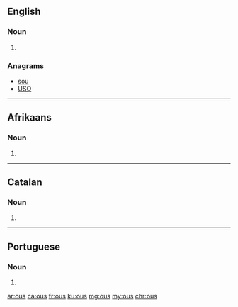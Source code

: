 ==English==

===Noun===
{{head|en|noun plural form}}

# {{plural of|ou|lang=en}}

===Anagrams===
* [[sou#English|sou]]
* [[USO#English|USO]]

----

==Afrikaans==

===Noun===
{{head|af|noun plural form}}

# {{plural of|ou|lang=af}}

----

==Catalan==

===Noun===
{{ca-noun-form}}

# {{plural of|ou|lang=ca}}

----

==Portuguese==

===Noun===
{{head|pt|noun plural form}}

# {{plural of|ou|lang=pt}}

[[ar:ous]]
[[ca:ous]]
[[fr:ous]]
[[ku:ous]]
[[mg:ous]]
[[my:ous]]
[[chr:ous]]